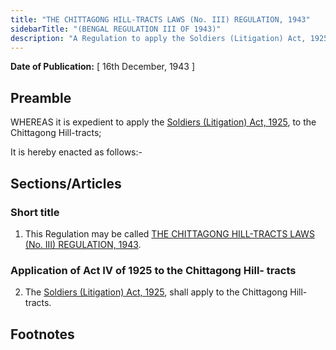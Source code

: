 ```yaml
---
title: "THE CHITTAGONG HILL-TRACTS LAWS (No. III) REGULATION, 1943"
sidebarTitle: "(BENGAL REGULATION III OF 1943)"
description: "A Regulation to apply the Soldiers (Litigation) Act, 1925, to the Chittagong Hill-tracts."
---
```


**Date of Publication:** [ 16th December, 1943 ]

## Preamble

WHEREAS it is expedient to apply the [Soldiers (Litigation) Act, 1925](/act-135.html "Soldiers (Litigation) Act, 1925"), to the Chittagong Hill-tracts;

It is hereby enacted as follows:-

## Sections/Articles

### Short title

1. This Regulation may be called [THE CHITTAGONG HILL-TRACTS LAWS (No. III) REGULATION, 1943](/act-1335.html "THE CHITTAGONG HILL-TRACTS LAWS (No. III) REGULATION, 1943").

### Application of Act IV of 1925 to the Chittagong Hill- tracts

2. The [Soldiers (Litigation) Act, 1925](/act-135.html "Soldiers (Litigation) Act, 1925"), shall apply to the Chittagong Hill-tracts.

## Footnotes
